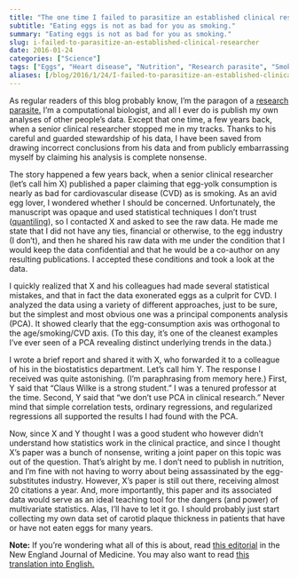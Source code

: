 ```yaml
---
title: "The one time I failed to parasitize an established clinical researcher"
subtitle: "Eating eggs is not as bad for you as smoking."
summary: "Eating eggs is not as bad for you as smoking."
slug: i-failed-to-parasitize-an-established-clinical-researcher
date: 2016-01-24
categories: ["Science"]
tags: ["Eggs", "Heart disease", "Nutrition", "Research parasite", "Smoking"]
aliases: [/blog/2016/1/24/I-failed-to-parasitize-an-established-clinical-researcher]
---
```

As regular readers of this blog probably know, I'm the paragon of a [research parasite.](https://twitter.com/hashtag/researchparasite) I'm a computational biologist, and all I ever do is publish my own analyses of other people's data. Except that one time, a few years back, when a senior clinical researcher stopped me in my tracks. Thanks to his careful and guarded stewardship of his data, I have been saved from drawing incorrect conclusions from his data and from publicly embarrassing myself by claiming his analysis is complete nonsense.

The story happened a few years back, when a senior clinical researcher (let's call him X) published a paper claiming that egg-yolk consumption is nearly as bad for cardiovascular disease (CVD) as is smoking. As an avid egg lover, I wondered whether I should be concerned. Unfortunately, the manuscript was opaque and used statistical techniques I don’t trust ([quantiling](/blog/2013/8/18/common-errors-in-statistical-analyses)), so I contacted X and asked to see the raw data. He made me state that I did not have any ties, financial or otherwise, to the egg industry (I don’t), and then he shared his raw data with me under the condition that I would keep the data confidential and that he would be a co-author on any resulting publications. I accepted these conditions and took a look at the data.

I quickly realized that X and his colleagues had made several statistical mistakes, and that in fact the data exonerated eggs as a culprit for CVD. I analyzed the data using a variety of different approaches, just to be sure, but the simplest and most obvious one was a principal components analysis (PCA). It showed clearly that the egg-consumption axis was orthogonal to the age/smoking/CVD axis. (To this day, it's one of the cleanest examples I've ever seen of a PCA revealing distinct underlying trends in the data.)

I wrote a brief report and shared it with X, who forwarded it to a colleague of his in the biostatistics department. Let’s call him Y. The response I received was quite astonishing. (I’m paraphrasing from memory here.) First, Y said that “Claus Wilke is a strong student.” I was a tenured professor at the time. Second, Y said that “we don’t use PCA in clinical research.” Never mind that simple correlation tests, ordinary regressions, and regularized regressions all supported the results I had found with the PCA.

Now, since X and Y thought I was a good student who however didn’t understand how statistics work in the clinical practice, and since I thought X’s paper was a bunch of nonsense, writing a joint paper on this topic was out of the question. That’s alright by me. I don’t need to publish in nutrition, and I’m fine with not having to worry about being assassinated by the egg-substitutes industry. However, X’s paper is still out there, receiving almost 20 citations a year. And, more importantly, this paper and its associated data would serve as an ideal teaching tool for the dangers (and power) of multivariate statistics. Alas, I’ll have to let it go. I should probably just start collecting my own data set of carotid plaque thickness in patients that have or have not eaten eggs for many years.

**Note:** If you’re wondering what all of this is about, read [this editorial](http://www.nejm.org/doi/full/10.1056/NEJMe1516564) in the New England Journal of Medicine. You may also want to read [this translation into English.](http://jonathanpeelle.net/blog/2016/1/22/translation-to-plain-english-of-selected-portions-of-longo-and-drazens-editorial-on-data-sharing)
